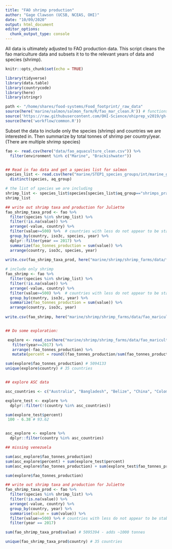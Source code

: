 ```yaml
---
title: "FAO shrimp production"
author: "Gage Clawson (UCSB, NCEAS, OHI)"
date: "10/09/2020"
output: html_document
editor_options: 
  chunk_output_type: console
---
```


All data is ultimately adjusted to FAO production data.  This script cleans the fao mariculture data and subsets it to to the relevant years of data and species (shrimp).

```r
knitr::opts_chunk$set(echo = TRUE)
```

```r

library(tidyverse)
library(data.table)
library(countrycode)
library(here)
library(stringr)

path <- "/home/shares/food-systems/Food_footprint/_raw_data"
source(here('marine/salmon/salmon_farm/R/fao_mar_clean.R')) # functions specific to mariculture dealing with compound countries
source('https://raw.githubusercontent.com/OHI-Science/ohiprep_v2019/gh-pages/workflow/R/fao_fxn.R') # function for cleaning FAO files
source(here('workflow/common.R'))

```


Subset the data to include only the species (shrimp) and countries we are interested in. Then summarize by total tonnes of shrimp per country/year. (There are multiple shrimp species)

```r

fao <- read.csv(here("data/fao_aquaculture_clean.csv")) %>%
  filter(environment %in% c("Marine", "Brackishwater"))


## Read in fao data and get a species list for salmon 
species_list <- read.csv(here("marine/STEP1_species_groups/int/marine_groups.csv"))  %>%
  distinct(species, aq_group)

# the list of species we are including
shrimp_list <- species_list$species[species_list$aq_group=="shrimps_prawns"]
shrimp_list

## write out shrimp taxa and production for Juliette
fao_shrimp_taxa_prod <- fao %>%
  filter(species %in% shrimp_list) %>%  
  filter(!is.na(value)) %>%
  arrange(-value, country) %>%
  filter(value>=500) %>%  # countries with less do not appear to be stable producers at this point
  group_by(country, iso3c, species, year) %>%
  dplyr::filter(year == 2017) %>%
  summarize(fao_tonnes_production = sum(value)) %>%
  arrange(country, iso3c, species, year)
  
write.csv(fao_shrimp_taxa_prod, here("marine/shrimp/shrimp_farms/data/fao_mariculture_shrimp_taxa_production.csv"), row.names=FALSE)

# include only shrimp
fao_shrimp <- fao %>%
  filter(species %in% shrimp_list) %>%  
  filter(!is.na(value)) %>%
  arrange(-value, country) %>%
  filter(value>=500) %>%  # countries with less do not appear to be stable producers at this point
  group_by(country, iso3c, year) %>%
  summarize(fao_tonnes_production = sum(value)) %>%
  arrange(country, iso3c, year)
 
write.csv(fao_shrimp, here("marine/shrimp/shrimp_farms/data/fao_mariculture_shrimp.csv"), row.names=FALSE)


## Do some exploration: 

 explore <- read_csv(here("marine/shrimp/shrimp_farms/data/fao_mariculture_shrimp.csv")) %>%
   filter(year==2017) %>%
   arrange(-fao_tonnes_production) %>%
   mutate(percent = round((fao_tonnes_production/sum(fao_tonnes_production)*100),2))

sum(explore$fao_tonnes_production) # 5094133
unique(explore$country) # 35 countries


## explore ASC data

asc_countries <- c("Australia", "Bangladesh", "Belize", "China", "Colombia", "Ecuador", "Guatemala", "Honduras", "India", "Indonesia", "Madagascar", "Mexico", "New Caledonia", "Nicaragua", "Panama", "Peru", "Thailand", "Venezuela, Boliv Rep of", "Viet Nam")

explore_test <- explore %>%
  dplyr::filter(!(country %in% asc_countries))

sum(explore_test$percent) 
 100 - 6.38 # 93.62


asc_explore <- explore %>%
  dplyr::filter(country %in% asc_countries)

## missing venezuela

sum(asc_explore$fao_tonnes_production)
sum(asc_explore$percent) + sum(explore_test$percent)
sum(asc_explore$fao_tonnes_production) + sum(explore_test$fao_tonnes_production)

sum(explore$fao_tonnes_production)
```

```r
## write out shrimp taxa and production for Juliette
fao_shrimp_taxa_prod <- fao %>%
  filter(species %in% shrimp_list) %>%  
  filter(!is.na(value)) %>%
  arrange(-value, country) %>%
  group_by(country, year) %>%
  summarise(value = sum(value)) %>%
  filter(value>=500) %>% # countries with less do not appear to be stable producers at this point
  filter(year == 2017)

sum(fao_shrimp_taxa_prod$value) # 5095394 - adds ~1000 tonnes 

unique(fao_shrimp_taxa_prod$country) # 35 countries 
```

